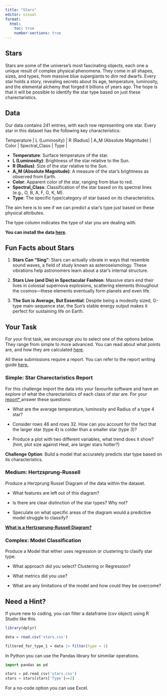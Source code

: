 ```yaml
---
title: "Stars"
editor: visual
format: 
  html:
    toc: true
    number-sections: true
---
```


## Stars

Stars are some of the universe's most fascinating objects, each one a unique result of complex physical phenomena. They come in all shapes, sizes, and types, from massive blue supergiants to dim red dwarfs. 
Every star holds a story, revealing secrets about its age, temperature, luminosity, and the elemental alchemy that forged it billions of years ago. The hope is that it will be possible to identify the star type based on just these charectaristics.


## Data

Our data contains 241 entries, with each row representing one star. Every star in this dataset has the following key characteristics:

| Temperature | L (Luminosity) | R (Radius) | A_M (Absolute Magnitude) | Color | Spectral_Class | Type |

- **Temperature**: Surface temperature of the star.
- **L (Luminosity)**: Brightness of the star relative to the Sun.
- **R (Radius)**: Size of the star relative to the Sun.
- **A_M (Absolute Magnitude)**: A measure of the star’s brightness as observed from Earth.
- **Color**: Apparent color of the star, ranging from blue to red.
- **Spectral_Class**: Classification of the star based on its spectral lines (e.g., O, B, A, F, G, K, M).
- **Type**: The specific type/category of star based on its characteristics.

The aim here is to see if we can predict a star’s type just based on these physical attributes.

The type column indicates the type of star you are dealing with. 

**You can install the data <a href="https://github.com/datacember/stars">here</a>.**

## Fun Facts about Stars

1. **Stars Can "Sing"**: Stars can actually vibrate in ways that resemble sound waves, a field of study known as asteroseismology. These vibrations help astronomers learn about a star's internal structure.
   
2. **Stars Live (and Die) in Spectacular Fashion**: Massive stars end their lives in colossal supernova explosions, scattering elements throughout the cosmos—these elements eventually form planets and even life.

3. **The Sun is Average, But Essential**: Despite being a modestly sized, G-type main-sequence star, the Sun's stable energy output makes it perfect for sustaining life on Earth.

## Your Task

For your first task, we encourage you to select one of the options below. They range from simple to more advanced. You can read about what points are, and how they are calculated <a href='guide/points'> here</a>.

All these submissions require a report. You can refer to the report writing guide <a href="/guide/reports">here. </a>

### **Simple**: Star Charectaristics Report 
For this challenge import the data into your favourite software and have an explore of what the charectaristics of each class of star are. For your <a href="/guide/report"> report* </a> answer these questions:

- What are the average temperature, luminosity and Radius of a type 4 star? 

- Consider rows 46 and rows 32. How can you account for the fact that the larger star (type 4) is colder than a smaller star (type 3)?

- Produce a plot with two different variables, what trend does it show? (hint, plot size against Heat, are larger stars hotter?)

**Challenge Option**: Build a model that accurately predicts star type based on its characteristics. 


### **Medium**: Hertzsprung-Russell
Produce a Herzprung Russel Diagram of the data within the dataset.

- What features are left out of this diagram?

- Is there are clear distinction of the star types? Why not?

- Speculate on what specific areas of the diagram would a predictive model struggle to classify?

**<a href="https://en.wikipedia.org/wiki/Hertzsprung–Russell_diagram"> What is a Hertzsprung-Russell Diagram? </a>**
 
### **Complex**: Model Classification

Produce a Model that either uses regression or clustering to clasify star type. 

- What approach did you select? Clustering or Regression?

- What metrics did you use?

- What are any limitations of the model and how could they be overcome?

## Need a Hint?

If youre new to coding, you can filter a dataframe (csv object) using R Studio like this.
```r
library(dplyr)

data = read.csv('stars.csv')

filtered_for_type_1 = data |> filter(type = 1)
```


In Python you can use the Pandas library for simmilar operations.

```python
import pandas as pd

stars = pd.read_csv('stars.csv')
stars = stars[stars['Type']==2]
```

For a no-code option you can use Excel.



